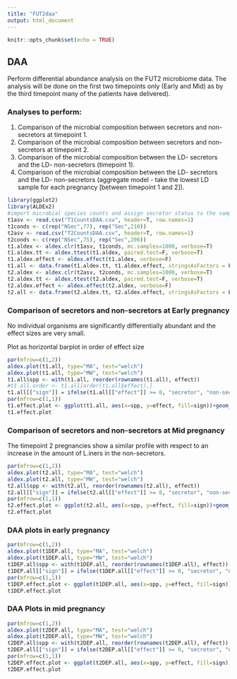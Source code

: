 ```yaml
---
title: "FUT2daa"
output: html_document
---
```


```r
knitr::opts_chunk$set(echo = TRUE)
```

## DAA
Perform differential abundance analysis on the FUT2 microbiome data.
The analysis will be done on the first two timepoints only (Early and Mid) as by the third timepoint many of the patients have delivered).

### Analyses to perform:
1. Comparison of the microbial composition between secretors and non-secretors at timepoint 1.
2. Comparison of the microbial composition between secretors and non-secretors at timepoint 2.
3. Comparison of the microbial composition between the LD- secretors and the LD- non-secretors (timepoint 1).
3. Comparison of the microbial composition between the LD- secretors and the LD- non-secretors (aggregate model - take the lowest LD sample for each pregnancy [between timepoint 1 and 2]).

```r
library(ggplot2)
library(ALDEx2)
#import microbial species counts and assign secretor status to the samples
t1asv <- read.csv("T1CountsDAA.csv", header=T, row.names=1)
t1conds <- c(rep("NSec",77), rep("Sec",210))
t2asv <- read.csv("T2CountsDAA.csv", header=T, row.names=1)
t2conds <- c(rep("NSec",75), rep("Sec",206))
t1.aldex <- aldex.clr(t1asv, t1conds, mc.samples=1000, verbose=T)
t1.aldex.tt <- aldex.ttest(t1.aldex, paired.test=F, verbose=T)
t1.aldex.effect <- aldex.effect(t1.aldex, verbose=F)
t1.all <- data.frame(t1.aldex.tt, t1.aldex.effect, stringsAsFactors = F)
t2.aldex <- aldex.clr(t2asv, t2conds, mc.samples=1000, verbose=T)
t2.aldex.tt <- aldex.ttest(t2.aldex, paired.test=F, verbose=T)
t2.aldex.effect <- aldex.effect(t2.aldex, verbose=F)
t2.all <- data.frame(t2.aldex.tt, t2.aldex.effect, stringsAsFactors = F)
```

### Comparison of secretors and non-secretors at Early pregnancy
No individual organisms are significantly differentially abundant and the effect sizes are very small.

Plot as horizontal barplot in order of effect size

```r
par(mfrow=c(1,2))
aldex.plot(t1.all, type="MA", test="welch")
aldex.plot(t1.all, type="MW", test="welch")
t1.all$spp <- with(t1.all, reorder(rownames(t1.all), effect))
#t1.all.order <- t1.all[order(t1.all$effect),]
t1.all[["sign"]] = ifelse(t1.all[["effect"]] >= 0, "secretor", "non-secretor")
par(mfrow=c(1,1))
t1.effect.plot <- ggplot(t1.all, aes(x=spp, y=effect, fill=sign))+geom_bar(stat="identity", width=0.5)+coord_flip()+theme_classic()+scale_fill_discrete(name="Enriched")
t1.effect.plot
```

### Comparison of secretors and non-secretors at Mid pregnancy
The timepoint 2 pregnancies show a similar profile with respect to an increase in the amount of L.iners in the non-secretors.

```r
par(mfrow=c(1,2))
aldex.plot(t2.all, type="MA", test="welch")
aldex.plot(t2.all, type="MW", test="welch")
t2.all$spp <- with(t2.all, reorder(rownames(t2.all), effect))
t2.all[["sign"]] = ifelse(t2.all[["effect"]] >= 0, "secretor", "non-secretor")
par(mfrow=c(1,1))
t2.effect.plot <- ggplot(t2.all, aes(x=spp, y=effect, fill=sign))+geom_bar(stat="identity", width=0.5)+coord_flip()+theme_classic()+scale_fill_discrete(name="Enriched")
t2.effect.plot
```

### DAA plots in early pregnancy 

```r
par(mfrow=c(1,2))
aldex.plot(t1DEP.all, type="MA", test="welch")
aldex.plot(t1DEP.all, type="MW", test="welch")
t1DEP.all$spp <- with(t1DEP.all, reorder(rownames(t1DEP.all), effect))
t1DEP.all[["sign"]] = ifelse(t1DEP.all[["effect"]] >= 0, "secretor", "non-secretor")
par(mfrow=c(1,1))
t1DEP.effect.plot <- ggplot(t1DEP.all, aes(x=spp, y=effect, fill=sign))+geom_bar(stat="identity", width=0.5)+coord_flip()+theme_classic()+scale_fill_discrete(name="Enriched")
t1DEP.effect.plot
```

### DAA Plots in mid pregnancy

```r
par(mfrow=c(1,2))
aldex.plot(t2DEP.all, type="MA", test="welch")
aldex.plot(t2DEP.all, type="MW", test="welch")
t2DEP.all$spp <- with(t2DEP.all, reorder(rownames(t2DEP.all), effect))
t2DEP.all[["sign"]] = ifelse(t2DEP.all[["effect"]] >= 0, "secretor", "non-secretor")
par(mfrow=c(1,1))
t2DEP.effect.plot <- ggplot(t2DEP.all, aes(x=spp, y=effect, fill=sign))+geom_bar(stat="identity", width=0.5)+coord_flip()+theme_classic()+scale_fill_discrete(name="Enriched")
t2DEP.effect.plot
```

